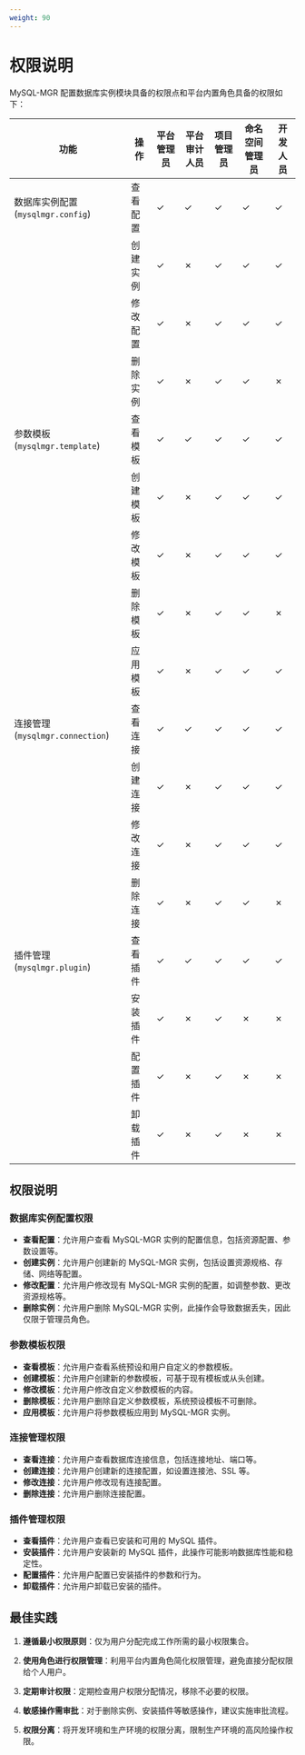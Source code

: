```yaml
---
weight: 90
---
```


# 权限说明

MySQL-MGR 配置数据库实例模块具备的权限点和平台内置角色具备的权限如下：

| **功能**                              | **操作** | **平台管理员** | **平台审计人员** | **项目管理员** | **命名空间管理员** | **开发人员** |
|---------------------------------------|----------|----------------|------------------|----------------|--------------------|--------------|
| 数据库实例配置 (`mysqlmgr.config`) | 查看配置 | ✓              | ✓                | ✓              | ✓                  | ✓            |
|                                       | 创建实例 | ✓              | ✗                | ✓              | ✓                  | ✓            |
|                                       | 修改配置 | ✓              | ✗                | ✓              | ✓                  | ✓            |
|                                       | 删除实例 | ✓              | ✗                | ✓              | ✓                  | ✗            |
| 参数模板 (`mysqlmgr.template`)     | 查看模板 | ✓              | ✓                | ✓              | ✓                  | ✓            |
|                                       | 创建模板 | ✓              | ✗                | ✓              | ✓                  | ✓            |
|                                       | 修改模板 | ✓              | ✗                | ✓              | ✓                  | ✓            |
|                                       | 删除模板 | ✓              | ✗                | ✓              | ✓                  | ✗            |
|                                       | 应用模板 | ✓              | ✗                | ✓              | ✓                  | ✓            |
| 连接管理 (`mysqlmgr.connection`)   | 查看连接 | ✓              | ✓                | ✓              | ✓                  | ✓            |
|                                       | 创建连接 | ✓              | ✗                | ✓              | ✓                  | ✓            |
|                                       | 修改连接 | ✓              | ✗                | ✓              | ✓                  | ✓            |
|                                       | 删除连接 | ✓              | ✗                | ✓              | ✓                  | ✗            |
| 插件管理 (`mysqlmgr.plugin`)       | 查看插件 | ✓              | ✓                | ✓              | ✓                  | ✓            |
|                                       | 安装插件 | ✓              | ✗                | ✓              | ✗                  | ✗            |
|                                       | 配置插件 | ✓              | ✗                | ✓              | ✗                  | ✗            |
|                                       | 卸载插件 | ✓              | ✗                | ✓              | ✗                  | ✗            |

## 权限说明

### 数据库实例配置权限

- **查看配置**：允许用户查看 MySQL-MGR 实例的配置信息，包括资源配置、参数设置等。
- **创建实例**：允许用户创建新的 MySQL-MGR 实例，包括设置资源规格、存储、网络等配置。
- **修改配置**：允许用户修改现有 MySQL-MGR 实例的配置，如调整参数、更改资源规格等。
- **删除实例**：允许用户删除 MySQL-MGR 实例，此操作会导致数据丢失，因此仅限于管理员角色。

### 参数模板权限

- **查看模板**：允许用户查看系统预设和用户自定义的参数模板。
- **创建模板**：允许用户创建新的参数模板，可基于现有模板或从头创建。
- **修改模板**：允许用户修改自定义参数模板的内容。
- **删除模板**：允许用户删除自定义参数模板，系统预设模板不可删除。
- **应用模板**：允许用户将参数模板应用到 MySQL-MGR 实例。

### 连接管理权限

- **查看连接**：允许用户查看数据库连接信息，包括连接地址、端口等。
- **创建连接**：允许用户创建新的连接配置，如设置连接池、SSL 等。
- **修改连接**：允许用户修改现有连接配置。
- **删除连接**：允许用户删除连接配置。

### 插件管理权限

- **查看插件**：允许用户查看已安装和可用的 MySQL 插件。
- **安装插件**：允许用户安装新的 MySQL 插件，此操作可能影响数据库性能和稳定性。
- **配置插件**：允许用户配置已安装插件的参数和行为。
- **卸载插件**：允许用户卸载已安装的插件。

## 最佳实践

1. **遵循最小权限原则**：仅为用户分配完成工作所需的最小权限集合。

2. **使用角色进行权限管理**：利用平台内置角色简化权限管理，避免直接分配权限给个人用户。

3. **定期审计权限**：定期检查用户权限分配情况，移除不必要的权限。

4. **敏感操作需审批**：对于删除实例、安装插件等敏感操作，建议实施审批流程。

5. **权限分离**：将开发环境和生产环境的权限分离，限制生产环境的高风险操作权限。
